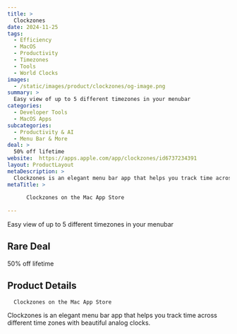 ```yaml
---
title: >
  Clockzones
date: 2024-11-25
tags:
  - Efficiency
  - MacOS
  - Productivity
  - Timezones
  - Tools
  - World Clocks
images:
  - /static/images/product/clockzones/og-image.png
summary: >
  Easy view of up to 5 different timezones in your menubar
categories:
  - Developer Tools
  - MacOS Apps
subcategories:
  - Productivity & AI
  - Menu Bar & More
deal: >
  50% off lifetime
website:  https://apps.apple.com/app/clockzones/id6737234391
layout: ProductLayout
metaDescription: >
  Clockzones is an elegant menu bar app that helps you track time across different time zones with beautiful analog clocks.
metaTitle: >
  
      ‎Clockzones on the Mac App Store
    
---
```

Easy view of up to 5 different timezones in your menubar

## Rare Deal

50% off lifetime

## Product Details

      ‎Clockzones on the Mac App Store
    

Clockzones is an elegant menu bar app that helps you track time across different time zones with beautiful analog clocks.
